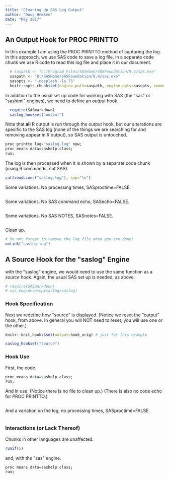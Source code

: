 ```yaml
---
title: "Cleaning Up SAS Log Output"
author: "Doug Hemken"
date: "May 2017"
---
```


## An Output Hook for PROC PRINTTO
In this example I am using the PROC PRINTTO method of capturing the log.
In this approach, we use SAS code to save a log file.  In a separate code
chunk we use R code to read this log file and place it in our document.

```r
  # saspath <- "C:/Program Files/SASHome/SASFoundation/9.4/sas.exe"
  saspath <- "D:/SASHome/SASFoundation/9.4/sas.exe"
  sasopts <- "-nosplash -ls 75"
  knitr::opts_chunk$set(engine.path=saspath, engine.opts=sasopts, comment="")
```

In addition to the usual set up code for working with SAS (the \"sas\" or
\"sashtml\" engines), we need to define an *output* hook.
```r
  require(SASmarkdown)
  saslog_hookset("output")
```

Note that **all** R output is run through the output hook, but our alterations
are specific to the SAS log (none of the things we are searching for
and removing appear in R output), so SAS output is untouched.

```r
proc printto log="saslog.log" new;
proc means data=sashelp.class;
run;
```

The log is then processed when it is shown by a separate code chunk (using
R commands, not SAS).
```r
cat(readLines("saslog.log"), sep="\n")
```

Some variations.  No processing times, SASproctime=FALSE.
```r
```

Some variations.  No SAS command echo, SASecho=FALSE.
```r
```

Some variations.  No SAS NOTES, SASnotes=FALSE.
```r
```

Clean up.
```r
# Do not forget to remove the log file when you are done!
unlink("saslog.log")
```

## A Source Hook for the \"saslog\" Engine
with the \"saslog\" engine, we would need to use the same function as 
a *source* hook.  Again, the usual SAS set up is needed, as above.
```r
# require(SASmarkdown)
# sas_enginesetup(saslog=saslog)
```

### Hook Specification
Next we redefine how \"source\" is
displayed. (Notice we reset the \"output\" hook, from above.  In
general you will NOT need to reset, you will use one or the other.)
```r
knitr::knit_hooks$set(output=hook_orig) # just for this example

saslog_hookset("source")
```

### Hook Use
First, the code.
```r
proc means data=sashelp.class;
run;
```

And in use.  (Notice there is no file to clean up.)
(There is also no code echo for PROC PRINTTO.)
```r
```

And a variation on the log, no processing times, SASproctime=FALSE.
```r
```

### Interactions (or Lack Thereof)
Chunks in other languages are unaffected.
```r
runif(5)
```

and, with the \"sas\" engine.
```r
proc means data=sashelp.class;
run;
```
